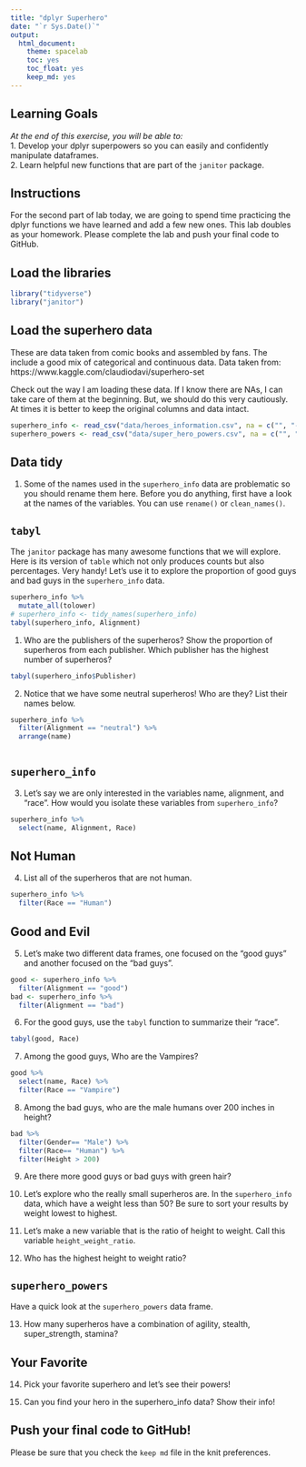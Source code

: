 ```yaml
---
title: "dplyr Superhero"
date: "`r Sys.Date()`"
output:
  html_document: 
    theme: spacelab
    toc: yes
    toc_float: yes
    keep_md: yes
---
```


## Learning Goals  
*At the end of this exercise, you will be able to:*    
1. Develop your dplyr superpowers so you can easily and confidently manipulate dataframes.  
2. Learn helpful new functions that are part of the `janitor` package.  

## Instructions
For the second part of lab today, we are going to spend time practicing the dplyr functions we have learned and add a few new ones. This lab doubles as your homework. Please complete the lab and push your final code to GitHub.  

## Load the libraries
```r
library("tidyverse")
library("janitor")
```

## Load the superhero data
These are data taken from comic books and assembled by fans. The include a good mix of categorical and continuous data.  Data taken from: https://www.kaggle.com/claudiodavi/superhero-set  

Check out the way I am loading these data. If I know there are NAs, I can take care of them at the beginning. But, we should do this very cautiously. At times it is better to keep the original columns and data intact.  
```r
superhero_info <- read_csv("data/heroes_information.csv", na = c("", "-99", "-")) #this tells R what you want to interpret as an NA, wait until you understand that data before mutating it and chnaging studd
superhero_powers <- read_csv("data/super_hero_powers.csv", na = c("", "-99", "-"))
```

## Data tidy
1. Some of the names used in the `superhero_info` data are problematic so you should rename them here. Before you do anything, first have a look at the names of the variables. You can use `rename()` or `clean_names()`.    

## `tabyl`
The `janitor` package has many awesome functions that we will explore. Here is its version of `table` which not only produces counts but also percentages. Very handy! Let's use it to explore the proportion of good guys and bad guys in the `superhero_info` data.  
```r
superhero_info %>%
  mutate_all(tolower)
# superhero_info <- tidy_names(superhero_info)
tabyl(superhero_info, Alignment)
```

1. Who are the publishers of the superheros? Show the proportion of superheros from each publisher. Which publisher has the highest number of superheros?  
```r
tabyl(superhero_info$Publisher)
```

2. Notice that we have some neutral superheros! Who are they? List their names below.  
```r
superhero_info %>% 
  filter(Alignment == "neutral") %>%
  arrange(name)
  
```

## `superhero_info`
3. Let's say we are only interested in the variables name, alignment, and "race". How would you isolate these variables from `superhero_info`?
```r
superhero_info %>%
  select(name, Alignment, Race)
```

## Not Human
4. List all of the superheros that are not human.
```r
superhero_info %>%
  filter(Race == "Human")
```

## Good and Evil
5. Let's make two different data frames, one focused on the "good guys" and another focused on the "bad guys".
```r
good <- superhero_info %>%
  filter(Alignment == "good")
bad <- superhero_info %>%
  filter(Alignment == "bad")
```

6. For the good guys, use the `tabyl` function to summarize their "race".
```r
tabyl(good, Race)
```

7. Among the good guys, Who are the Vampires?
```r
good %>%
  select(name, Race) %>%
  filter(Race == "Vampire")
```

8. Among the bad guys, who are the male humans over 200 inches in height?
```r
bad %>%
  filter(Gender== "Male") %>%
  filter(Race== "Human") %>%
  filter(Height > 200)

```

9. Are there more good guys or bad guys with green hair?  

10. Let's explore who the really small superheros are. In the `superhero_info` data, which have a weight less than 50? Be sure to sort your results by weight lowest to highest.  

11. Let's make a new variable that is the ratio of height to weight. Call this variable `height_weight_ratio`.    

12. Who has the highest height to weight ratio?  

## `superhero_powers`
Have a quick look at the `superhero_powers` data frame.  

13. How many superheros have a combination of agility, stealth, super_strength, stamina?

## Your Favorite
14. Pick your favorite superhero and let's see their powers!  

15. Can you find your hero in the superhero_info data? Show their info!  

## Push your final code to GitHub!
Please be sure that you check the `keep md` file in the knit preferences.  